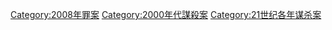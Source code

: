 {{cat topic in year| topic=谋杀案| year=2008}}

[[Category:2008年罪案|Category:2008年罪案]]
[[Category:2000年代謀殺案|Category:2000年代謀殺案]]
[[Category:21世纪各年谋杀案|Category:21世纪各年谋杀案]]